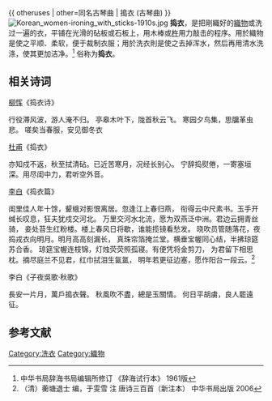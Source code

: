 {{ otheruses | other=同名古琴曲 | 搗衣 (古琴曲) }}
[[File:Korean_women-ironing_with_sticks-1910s.jpg|thumb]]
'''捣衣'''，是把剛織好的[[織物|織物]]或洗过一遍的衣，平铺在光滑的砧板或石板上，用木棒或[[杵|杵]]用力敲击的程序。用於織物是使之平顺、柔软，便于裁制衣服；用於洗衣則是使之去掉浑水，然后再用清水洗涤，使其更加洁净。<ref> 中华书局辞海书局编辑所修订 《辞海试行本》 1961版</ref>
俗称为'''捣衣'''。

==相关诗词==

[[柳恽|柳恽]]《捣衣诗》

行役滞风波，游人淹不归。 
亭皋木叶下，陇首秋云飞。 
寒园夕鸟集，思牖革虫悲。 
嗟矣当春服，安见御冬衣

[[杜甫|杜甫]]《捣衣》

亦知戍不返，秋至拭清砧。已近苦寒月，况经长别心。
宁辞捣熨倦，一寄塞垣深。用尽闺中力，君听空外音。

[[李白|李白]]《捣衣篇》

闺里佳人年十馀，颦蛾对影恨离居。忽逢江上春归燕， 
衔得云中尺素书。玉手开缄长叹息，狂夫犹戍交河北。 
万里交河水北流，愿为双燕泛中洲。君边云拥青丝骑， 
妾处苔生红粉楼。楼上春风日将歇，谁能揽镜看愁发。 
晓吹员管随落花，夜捣戎衣向明月。明月高高刻漏长， 
真珠帘箔掩兰堂。横垂宝幄同心结，半拂琼筵苏合香。 
琼筵宝幄连枝锦，灯烛荧荧照孤寝。有便凭将金剪刀， 
为君留下相思枕。摘尽庭兰不见君，红巾拭泪生氤氲， 
明年若更征边塞，愿作阳台一段云。<ref>（清）蘅塘退士 编，于雯雪 注 唐诗三百首（新注本） 中华书局出版 2006</ref>

李白《子夜吳歌·秋歌》

長安一片月，萬戶搗衣聲。
秋風吹不盡，總是玉關情。
何日平胡虜，良人罷遠征。

==参考文献==

[[Category:洗衣|Category:洗衣]]
[[Category:織物|Category:織物]]